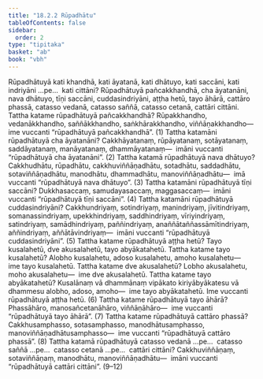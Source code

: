 ```yaml
---
title: "18.2.2 Rūpadhātu"
tableOfContents: false
sidebar:
  order: 2
type: "tipitaka"
basket: "ab"
book: "vbh"
---
```



<DynamicBreadcrumb />

<Division number="993" book="vbh" bookNo="30" page="419">

<Paragraph number="3004" book="vbh">
Rūpadhātuyā kati khandhā, kati āyatanā, kati dhātuyo, kati saccāni, kati indriyāni …pe…  kati cittāni?
</Paragraph>

<Paragraph number="3005" book="vbh">
Rūpadhātuyā pañcakkhandhā, cha āyatanāni, nava dhātuyo, tīṇi saccāni, cuddasindriyāni, aṭṭha hetū, tayo āhārā, cattāro phassā, catasso vedanā, catasso saññā, catasso cetanā, cattāri cittāni.
</Paragraph>

</Division>
<Division number="994" book="vbh" bookNo="30" page="419">

<Paragraph number="3006" book="vbh">
Tattha katame rūpadhātuyā pañcakkhandhā? Rūpakkhandho, vedanākkhandho, saññākkhandho, saṅkhārakkhandho, viññāṇakkhandho—  ime vuccanti “rūpadhātuyā pañcakkhandhā”. (1)
</Paragraph>

<Paragraph number="3007" book="vbh">
Tattha katamāni rūpadhātuyā cha āyatanāni? Cakkhāyatanaṃ, rūpāyatanaṃ, sotāyatanaṃ, saddāyatanaṃ, manāyatanaṃ, dhammāyatanaṃ—  imāni vuccanti “rūpadhātuyā cha āyatanāni”. (2)
</Paragraph>

<Paragraph number="3008" book="vbh">
Tattha katamā rūpadhātuyā nava dhātuyo? Cakkhudhātu, rūpadhātu, cakkhuviññāṇadhātu, sotadhātu, saddadhātu, sotaviññāṇadhātu, manodhātu, dhammadhātu, manoviññāṇadhātu—  imā vuccanti “rūpadhātuyā nava dhātuyo”. (3)
</Paragraph>

<Paragraph number="3009" book="vbh">
Tattha katamāni rūpadhātuyā tīṇi saccāni? Dukkhasaccaṃ, samudayasaccaṃ, maggasaccaṃ—  imāni vuccanti “rūpadhātuyā tīṇi saccāni”. (4)
</Paragraph>

<Paragraph number="3010" book="vbh">
Tattha katamāni rūpadhātuyā cuddasindriyāni? Cakkhundriyaṃ, sotindriyaṃ, manindriyaṃ, jīvitindriyaṃ, somanassindriyaṃ, upekkhindriyaṃ, saddhindriyaṃ, vīriyindriyaṃ, satindriyaṃ, samādhindriyaṃ, paññindriyaṃ, anaññātaññassāmītindriyaṃ, aññindriyaṃ, aññātāvindriyaṃ—  imāni vuccanti “rūpadhātuyā cuddasindriyāni”. (5)
</Paragraph>

<Paragraph number="3011" book="vbh">
Tattha katame rūpadhātuyā aṭṭha hetū? Tayo kusalahetū, dve akusalahetū, tayo abyākatahetū.
</Paragraph>

<Paragraph number="3012" book="vbh">
Tattha katame tayo kusalahetū? Alobho kusalahetu, adoso kusalahetu, amoho kusalahetu—  ime tayo kusalahetū.
</Paragraph>

<Paragraph number="3013" book="vbh">
Tattha katame dve akusalahetū? Lobho akusalahetu, moho akusalahetu—  ime dve akusalahetū.
</Paragraph>

<Paragraph number="3014" book="vbh">
Tattha katame tayo abyākatahetū? Kusalānaṃ vā dhammānaṃ vipākato kiriyābyākatesu vā dhammesu alobho, adoso, amoho—  ime tayo abyākatahetū. Ime vuccanti rūpadhātuyā aṭṭha hetū. (6)
</Paragraph>

<Paragraph number="3015" book="vbh">
Tattha katame rūpadhātuyā tayo āhārā? Phassāhāro, manosañcetanāhāro, viññāṇāhāro—  ime vuccanti “rūpadhātuyā tayo āhārā”. (7)
</Paragraph>

<Paragraph number="3016" book="vbh">
Tattha katame rūpadhātuyā cattāro phassā? Cakkhusamphasso, sotasamphasso, manodhātusamphasso, manoviññāṇadhātusamphasso—  ime vuccanti “rūpadhātuyā cattāro phassā”. (8)
</Paragraph>

<Paragraph number="3017" book="vbh">
Tattha katamā rūpadhātuyā catasso vedanā …pe…  catasso saññā …pe…  catasso cetanā …pe…  cattāri cittāni? Cakkhuviññāṇaṃ, sotaviññāṇaṃ, manodhātu, manoviññāṇadhātu—  imāni vuccanti “rūpadhātuyā cattāri cittāni”. (9–12)
</Paragraph>
</Division>